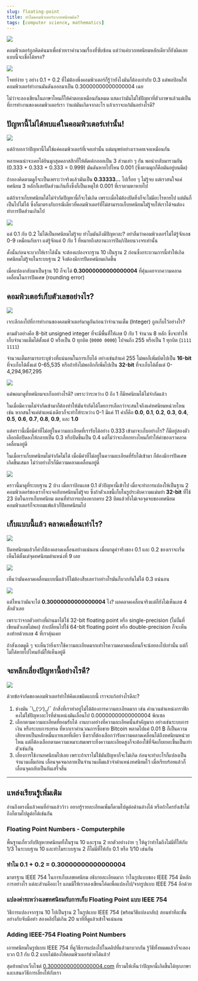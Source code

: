 ```yaml
---
slug: floating-point
title: ทำไมคอมพิวเตอร์บวกทศนิยมผิด?
tags: [computer science, mathematics]
---
```



![](Cover.png)

คอมพิวเตอร์ถูกคิดค้นมาเพื่อช่วยเราคำนวณเรื่องที่ซับซ้อน แต่ว่าแค่บวกทศนิยมหลักเดียวก็ยังผิดเลย แบบนี้จะเชื่อได้หรอ?

![](1.png)

โจทย์ง่าย ๆ อย่าง 0.1 + 0.2 ที่ไม่ต้องพึ่งคอมพิวเตอร์ก็รู้ว่ายังไงมันก็ต้องเท่ากับ 0.3 แต่พอป้อนให้คอมพิวเตอร์ทำงานมันดันออกมาเป็น <Highlight>0.30000000000000004</Highlight> เฉย

ไม่ว่าจะลองเขียนในภาษาไหนก็ให้คำตอบเหมือนกันหมด แสดงว่ามันไม่ใช่ปัญหาที่ตัวภาษาแล้วแต่เป็นที่การทำงานของคอมพิวเตอร์เรา ว่าแต่มันเกิดจากอะไร แล้วเราจะแก้มันอย่างไรดี?

## ปัญหานี้ไม่ได้พบแค่ในคอมพิวเตอร์เท่านั้น!

![](2.png)

แต่ถ้าบอกว่าปัญหานี้ไม่ใช่แค่คอมพิวเตอร์ที่เจอเท่านั้น แต่มนุษย์อย่างเราเคยเจอเหมือนกัน

หลายคนน่าจะเคยได้ยินมุกสุดคลาสสิกที่ให้ตัดเค้กออกเป็น 3 ส่วนเท่า ๆ กัน พอนำกลับมารวมกัน (0.333 + 0.333 + 0.333 = 0.999) มันดันหายไปไหน 0.001 (ซึ่งตามมุกก็คือมันอยู่บนมีด)

ถ้าลองคิดตามดูก็จะเป็นเพราะว่าจริงแล้วมันเป็น **0.33333…** ไปเรื่อย ๆ ไม่รู้จบ แต่เราสนใจแค่ทศนิยม 3 หลักก็เลยปัดส่วนเกินทิ้งซึ่งก็เป็นเหตุให้ 0.001 ที่เราตามหาหายไป

แต่ถ้าเราเก็บทศนิยมได้ไม่จำกัดปัญหานี้ก็จะไม่เกิด เพราะเมื่อไม่ต้องปัดทิ้งก็จะไม่มีอะไรหายไป แต่มันก็เป็นไปไม่ได้ ซึ่งก็มาตรงกับกรณีเดียวที่คอมพิวเตอร์ที่ไม่สามารถเก็บทศนิยมไม่รู้จบให้เราได้จนต้องทำการปัดส่วนเกินไป

![](3.png)

แต่ 0.1 กับ 0.2 ไม่ได้เป็นทศนิยมไม่รู้จบ ทำไมมันถึงมีปัญหาละ? อย่าลืมว่าคอมพิวเตอร์ไม่ได้รู้จักเลข 0-9 เหมือนกับเรา แต่รู้จักแค่ 0 กับ 1 ที่หมายถึงสถานะการปิด/เปิดบนวงจรเท่านั้น

ดั้งนั้นก่อนจะบวกให้เราได้นั้น จะต้องแปลงจากฐาน 10 เป็นฐาน 2 ก่อนซึ่งกระบวนการนี้ทำให้เกิดทศนิยมไม่รู้จบในระบบฐาน 2 จึงต้องมีการปัดทศนิยมเกิดขึ้น

เมื่อแปลงกลับมาเป็นฐาน 10 ก็จะได้ **0.30000000000000004** ที่คุ้นเคยจากความคลาดเคลื่อนในการปัดเศษ (rounding error)

## คอมพิวเตอร์เก็บตัวเลขอย่างไร?

![](4.png)

เจาะลึกลงไปที่การทำงานของคอมพิวเตอร์มาดูกันก่อนว่าจำนวนเต็ม (Integer) ถูกเก็บไว้อย่างไร?

ตามตัวอย่างคือ <Highlight block>8-bit unsigned integer</Highlight> ที่จะมีพื้นที่ให้เลข 0 กับ 1 จำนวน 8 หลัก ซึ่งจะทำให้เก็บจำนวนเต็มได้ตั้งแต่ 0 หรือเป็น 0 ทุกบิต (`0000 0000`) ไปจนถึง 255 หรือเป็น 1 ทุกบิต (`1111 1111`)

จำนวนเต็มสามารถระบุช่วงที่แน่นอนในการเก็บได้ อย่างเช่นถ้าแค่ 255 ไม่พอก็เพิ่มบิตไปเป็น **16-bit** ที่จะเก็บได้ตั้งแต่ 0-65,535 หรือถ้ายังไม่พออีกก็เพิ่มไปเป็น **32-bit** ที่จะเก็บได้ตั้งแต่ 0-4,294,967,295

![](5.png)

แต่พอมาดูที่ทศนิยมจะเก็บอย่างไรดี? เพราะว่าระหว่าง 0 ถึง 1 ก็มีทศนิยมได้ไม่จำกัดแล้ว

ในเมื่อมีความไม่จำกัดเข้ามาก็ต้องทำให้มันจำกัดได้โดยการเลือกว่าจะสนใจถึงแค่ทศนิยมหน่วยไหน เช่น หากสนใจแค่ตำแหน่งเดียวก็จะทำให้ระหว่าง 0-1 มีแค่ 11 ค่าก็คือ **0.0**, **0.1**, **0.2**, **0.3**, **0.4**, **0.5**, **0.6**, **0.7**, **0.8**, **0.9**, และ **1.0**

แต่คราวนี้เมื่อมีค่าที่ไม่อยู่ในความละเอียดที่เรารับได้อย่าง 0.333 เข้ามาจะเก็บอย่างไร? ก็มีอยู่สองตัวเลือกคือปัดลงให้กลายเป็น 0.3 หรือปัดขึ้นเป็น 0.4 แต่ไม่ว่าจะเลือกทางไหนก็ทำให้ค่าของเราคลาดเคลื่อนอยู่ดี

ในเมื่อเราเก็บทศนิยมไม่จำกัดไม่ได้ เมื่อมีค่าที่ไม่อยู่ในความละเอียดที่รับได้เข้ามา ก็ต้องมีการปัดเศษเกิดขึ้นเสมอ ไม่ว่าอย่างไรก็มีความคลาดเคลื่อนอยู่ดี

![](6.png)

คราวนี้มาดูที่ระบบฐาน 2 บ้าง เมื่อเราป้อนเลข 0.1 ตัวปัญหานี้เข้าไป เมื่อจะทำการแปลงให้เป็นฐาน 2 คอมพิวเตอร์ของเราก็จะเจอกับทศนิยมไม่รู้จบ ซึ่งถ้าตัวเลขนี้เก็บในรูประดับความแม่นยำ **32-bit** ที่ใช้ 23 บิตในการเก็บทศนิยม ตอนที่ทำการแปลงหากครบ 23 บิตแล้วยังไม่เจอจุดจบของทศนิยม คอมพิวเตอร์ก็จะยอมแพ้แล้วก็ปัดทศนิยมไป

## เก็บแบบนี้แล้ว คลาดเคลื่อนเท่าไร?

![](7.png)

ปัดทศนิยมแล้วก็ค่าก็ต้องคลาดเคลื่อนอย่างแน่นอน เมื่อมาดูค่าจริงของ 0.1 และ 0.2 ของเราจะเริ่มเห็นได้ตั้งแต่จุดทศนิยมตำแหน่งที่ 9 เลย

![](8.png)

เห็นว่ามันคลาดเคลื่อนแบบนี้แล้วก็ไม่ต้องสืบเลยว่าอย่างไรมันก็บวกกันไม่ได้ 0.3 แน่นอน

![](9.png)

แต่ไหนว่ามันจะได้ **0.30000000000000004** ไง? ผลคลาดเคลื่อนจริงแต่ก็ยังไม่เห็นเลข 4 สักตัวเลย

เพราะว่าจากตัวอย่างที่ผ่านมาได้ใช้ <Highlight block>32-bit floating point</Highlight> หรือ <Highlight>single-precision</Highlight> (ไม่งั้นที่เขียนตัวเลขไม่พอ) ถ้าเปลี่ยนไปใช้ <Highlight block>64-bit floating point</Highlight> หรือ <Highlight>double-precision</Highlight> ก็จะเห็นลงท้ายด้วยเลข 4 ที่เราคุ้นเคย

ถ้าสังเกตดูดี ๆ จะเห็นว่ายิ่งเราใช้ความละเอียดมากเท่าไรความคลาดเคลื่อนก็จะน้อยลงไปเท่านั้น แต่ก็ไม่ได้หายไปไหนยังมีให้เห็นอยู่ดี

## จะหลีกเลี่ยงปัญหานี้อย่างไรดี?

![](10.png)

ด้วยข้อจำกัดของคอมพิวเตอร์ทำให้คิดเลขผิดแบบนี้ เราจะแก้อย่างไรดีละ?

1. <Highlight>ช่างมัน ¯\\\_(ツ)\_/¯</Highlight> ถ้าสิ่งที่เราทำอยู่ไม่ได้ต้องการความละเอียดมาก
   เช่น คำนวนตำแหน่งกราฟิก คงไม่ใช่ปัญหาอะไรที่ตำแหน่งมันเลื่อนไป 0.00000000000000004
   พิกเซล
2. <Highlight>เลือกตามความละเอียดที่ยอมรับได้</Highlight> งานบางอย่างที่ความละเอียดนั้นสำคัญมาก
   อย่างเช่นระบบการเงิน หรือระบบการเทรด ที่หากเราคำนวณการซื้อขาย Bitcoin พลาดไปแค่
   0.01 ₿ ก็เป็นความเสียหายเป็นหลักหมื่นบาทเลยที่เดียว ซึ่งเราก็ต้องเลือกว่ารับความคลาดเคลื่อนได้ถึงทศนิยมหน่วยไหน
   แต่ก็ต้องเลือกตามความเหมาะสมเพราะยิ่งความละเอียดสูงก็จะต้องใช้ที่จัดเก็บเยอะขึ้นเป็นเท่าตัวเช่นกัน
3. <Highlight>เลี่ยงการใช้งานทศนิยมไปเลย</Highlight> เพราะถ้าเราไม่ใช้มันปัญหาก็จะไม่เกิด
   ก่อนจะทำอะไรก็แปลงเป็นจำนวนเต็มก่อน เลื่อนจุดจนกลายเป็นจำนวนเต็มแล้วจำตำแหน่งทศนิยมไว้
   เมื่อเรียบร้อยแล้วก็เลื่อนจุดกลับเป็นอันเสร็จสิ้น

---

## แหล่งเรียนรู้เพิ่มเติม

อ่านถึงตรงนี้แล้วคนที่อ่านแล้วว้าว อยากรู้รายละเอียดเพิ่มก็ตามไปดูต่อด้านล่างได้ หรือถ้าใครยังเข้าไม่ถึงก็ตามไปดูต่อได้เช่นกัน

### Floating Point Numbers - Computerphile

พื้นฐานเกี่ยวกับปัญหาทศนิยมทั้งในฐาน 10 และฐาน 2 ยกตัวอย่างง่าย ๆ ให้ดูว่าทำไมถึงไม่มีที่ให้กับ 1/3 ในระบบฐาน 10 และทำไมระบบฐาน 2 ก็ไม่มีที่ให้กับ 0.1 หรือ 1/10 เช่นกัน

<YouTubeEmbed videoId="PZRI1IfStY0" />

### ทำไม 0.1 + 0.2 = 0.30000000000000004

มาตรฐาน IEEE 754 ในการเก็บเลขทศนิยม อธิบายละเอียดมาก ว่าในรูปแบบของ IEEE 754 มีหลักการอย่างไร แต่ละส่วนคืออะไร แถมมีให้เราลองเขียนโค้ดเพื่อแปลงไป/จากรูปแบบ IEEE 754 อีกด้วย

<YouTubeEmbed videoId="wPBjd-vb9eI" />

### แปลงค่าระหว่างเลขทศนิยมกับการเก็บ Floating Point แบบ IEEE 754

วิธีการแปลงจากฐาน 10 ไปเป็นฐาน 2 ในรูปแบบ IEEE 754 (พร้อมวิธีแปลงกลับ) สอนทำทีละขั้นอย่างกับจับมือทำ สองคลิปไม่เกิน 20 นาทีที่ดูแล้วเข้าใจแน่นอน

<YouTubeEmbed videoId="8afbTaA-gOQ" />

<YouTubeEmbed videoId="LXF-wcoeT0o" />

### Adding IEEE-754 Floating Point Numbers

เอาทศนิยมในรูปแบบ IEEE 754 ที่ดูวิธีการแปลงไปในคลิปที่แล้วมาบวกกัน รู้วิธีทั้งหมดแล้วก็จะลองบวก 0.1 กับ 0.2 แบบไม่ต้องให้คอมพิวเตอร์ช่วยได้แล้ว!

<YouTubeEmbed videoId="mKJiD2ZAlwM" />

สุดท้ายฝากเว็บไซต์ [0.30000000000000004.com](https://0.30000000000000004.com) ที่รวมให้เห็นว่าปัญหานี้เกิดขึ้นได้ทุกภาษา และเสนอวิธีการเลี่ยงให้กับเรา
